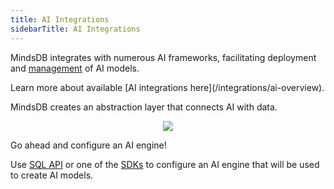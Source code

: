 ```yaml
---
title: AI Integrations
sidebarTitle: AI Integrations
---
```


MindsDB integrates with numerous AI frameworks, facilitating deployment and [management](/model-management) of AI models.

<Info>
Learn more about available [AI integrations here](/integrations/ai-overview).
</Info>

MindsDB creates an abstraction layer that connects AI with data.

<p align="center">
  <img src="/assets/ai-integrations.png" />
</p>

<Tip>
Go ahead and configure an AI engine!

Use [SQL API](/mindsdb_sql/sql/create/ml-engine) or one of the [SDKs](/sdks/overview) to configure an AI engine that will be used to create AI models.
</Tip>
